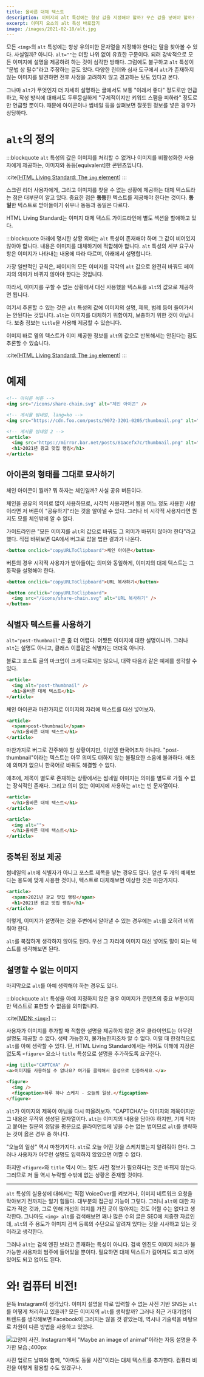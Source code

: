 ```yaml
---
title: 올바른 대체 텍스트
description: 이미지의 alt 특성에는 항상 값을 지정해야 할까? 무슨 값을 넣어야 할까? 올바른 alt 특성 사용법에 관하여.
excerpt: 이미지 요소의 alt 특성 바로잡기
image: /images/2021-02-18/alt.jpg
---
```


모든 `<img>`의 `alt` 특성에는 항상 유의미한 문자열을 지정해야 한다는 말을 찾아볼 수 있다. 사실일까? 아니다. `alt=""`는 더할 나위 없이 유효한 구문이다. 되려 강박적으로 모든 이미지에 설명을 제공하려 하는 것이 심각한 방해다. 그럼에도 불구하고 `alt` 특성이 "문법 상 필수"라고 주장하는 글도 있다. 다양한 린터와 심사 도구에서 `alt`가 존재하지 않는 이미지를 발견하면 전후 사정을 고려하지 않고 경고하는 탓도 있다고 본다.

그나마 `alt`가 무엇인지 더 자세히 설명하는 글에서도 보통 "이래서 좋다" 정도로만 언급하고, 작성 방식에 대해서도 두루뭉실하게 "구체적이지만 키워드 스팸을 피하라" 정도로만 언급할 뿐이다. 때문에 아이콘이나 썸네일 등을 살펴보면 잘못된 정보를 넣은 경우가 상당하다.

# `alt`의 정의

:::blockquote
`alt` 특성의 값은 이미지를 처리할 수 없거나 이미지를 비활성화한 사용자에게 제공하는, 이미지와 동등[equivalent]한 콘텐츠입니다.

:cite[[HTML Living Standard: The `img` element](https://html.spec.whatwg.org/multipage/embedded-content.html#attr-img-alt)]
:::

스크린 리더 사용자에게, 그리고 이미지를 찾을 수 없는 상황에 제공하는 대체 텍스트라는 점은 대부분이 알고 있다. 중요한 점은 **동등**한 텍스트를 제공해야 한다는 것이다. **동일**한 텍스트로 받아들이기 쉬우나 동등과 동일은 다르다.

HTML Living Standard는 이미지 대체 텍스트 가이드라인에 별도 섹션을 할애하고 있다.

:::blockquote
아래에 명시한 상황 외에는 `alt` 특성이 존재해야 하며 그 값이 비어있지 않아야 합니다. 내용은 이미지를
대체하기에 적합해야 합니다. `alt` 특성의 세부 요구사항은 이미지가 나타내는 내용에 따라 다르며, 아래에서
설명합니다.

가장 일반적인 규칙은, 페이지의 모든 이미지를 각각의 `alt` 값으로 완전히 바꿔도 페이지의 의미가 바뀌지
않아야 한다는 것입니다.

따라서, 이미지를 구할 수 없는 상황에서 대신 사용했을 텍스트를 `alt`의 값으로 제공하면 됩니다.

여기서 추론할 수 있는 것은 `alt` 특성의 값에 이미지의 설명, 제목, 범례 등이 들어가서는 안된다는 것입니다.
`alt`는 이미지를 대체하기 위함이지, 보충하기 위한 것이 아닙니다. 보충 정보는 `title`을 사용해
제공할 수 있습니다.

이미지 바로 옆의 텍스트가 이미 제공한 정보를 `alt`의 값으로 반복해서는 안된다는 점도 추론할 수 있습니다.

:cite[[HTML Living Standard: The `img` element](https://html.spec.whatwg.org/multipage/images.html#alt)]
:::

# 예제

```html variant=bad
<!-- 아이콘 버튼 -->
<img src="/icons/share-chain.svg" alt="체인 아이콘" />

<!-- 게시물 썸네일, lang=ko -->
<img src="https://cdn.foo.com/posts/9072-3201-0205/thumbnail.png" alt="post-thumbnail" />

<!-- 게시물 썸네일 2 -->
<article>
  <img src="https://mirror.bar.net/posts/81acefx7c/thumbnail.png" alt="2021년 광교 맛집 랭킹" />
  <h1>2021년 광교 맛집 랭킹</h1>
</article>
```

## 아이콘의 형태를 그대로 묘사하기

체인 아이콘이 뭘까? 뭐 하자는 체인일까? 사실 공유 버튼이다.

체인을 공유의 의미로 많이 사용하므로, 시각적 사용자면서 웹을 어느 정도 사용한 사람이라면 저 버튼이 "공유하기"라는 것을 알아낼 수 있다. 그러나 비 시각적 사용자라면 뭔지도 모를 체인밖에 알 수 없다.

가이드라인은 "모든 이미지를 `alt`의 값으로 바꿔도 그 의미가 바뀌지 않아야 한다"라고 했다. 직접 바꿔보면 QA에서 버그로 잡을 법한 결과가 나온다.

```html variant=bad
<button onclick="copyURLToClipboard">체인 아이콘</button>
```

버튼의 경우 시각적 사용자가 받아들이는 의미와 동일하게, 이미지의 대체 텍스트는 그 동작을 설명해야 한다.

```html variant=good
<button onclick="copyURLToClipboard">URL 복사하기</button>

<button onclick="copyURLToClipboard">
  <img src="/icons/share-chain.svg" alt="URL 복사하기" />
</button>
```

## 식별자 텍스트를 사용하기

`alt="post-thumbnail"`은 좀 더 어렵다. 어쨌든 이미지에 대한 설명이니까. 그러나 `alt`는 설명도 아니고, 클래스 이름같은 식별자는 더더욱 아니다.

블로그 포스트 글의 마크업이 크게 다르지는 않으니, 대략 다음과 같은 예제를 생각할 수 있다.

```html variant=bad
<article>
  <img alt="post-thumbnail" />
  <h1>올바른 대체 텍스트</h1>
</article>
```

체인 아이콘과 마찬가지로 이미지의 자리에 텍스트를 대신 넣어보자.

```html variant=bad
<article>
  <span>post-thumbnail</span>
  </h1>올바른 대체 텍스트</h1>
</article>
```

마찬가지로 버그로 간주해야 할 상황이지만, 이번엔 한국어조차 아니다. "post-thumbnail"이라는 텍스트는 아무 의미도 더하지 않는 불필요한 소음에 불과하다. 애초에 의미가 없으니 한국어로 바꿔도 해결할 수 없다.

애초에, 제목이 별도로 존재하는 상황에서는 썸네일 이미지는 의미를 별도로 가질 수 없는 장식적인 존재다. 그리고 의미 없는 이미지에 사용하는 `alt`는 빈 문자열이다.

```html variant=good
<article>
  </h1>올바른 대체 텍스트</h1>
</article>

<article>
  <img alt="">
  </h1>올바른 대체 텍스트</h1>
</article>
```

## 중복된 정보 제공

썸네일의 `alt`에 식별자가 아니고 포스트 제목을 넣는 경우도 많다. 앞선 두 개의 예제보다는 용도에 맞게 사용한 것이나, 텍스트로 대체해보면 이상한 것은 마찬가지다.

```html variant=bad
<article>
  <span>2021년 광교 맛집 랭킹</span>
  <h1>2021년 광교 맛집 랭킹</h1>
</article>
```

이렇게, 이미지가 설명하는 것을 주변에서 알아낼 수 있는 경우에는 `alt`를 오히려 비워줘야 한다.

`alt`를 복잡하게 생각하지 않아도 된다. 우선 그 자리에 이미지 대신 넣어도 말이 되는 텍스트를 생각해보면 된다.

## 설명할 수 없는 이미지

마지막으로 `alt`를 아예 생략해야 하는 경우도 있다.

:::blockquote
`alt` 특성을 아예 지정하지 않은 경우 이미지가 콘텐츠의 중요 부분이지만 텍스트로 표현할 수 없음을 의미합니다.

:cite[[MDN: `<img>`](https://developer.mozilla.org/ko/docs/Web/HTML/Element/img#%ED%8A%B9%EC%84%B1)]
:::

사용자가 이미지를 추가할 때 적합한 설명을 제공하지 않은 경우 클라이언트는 아무런 설명도 제공할 수 없다. 생략 가능한지, 불가능한지조차 알 수 없다. 이럴 때 한정적으로 `alt`를 아예 생략할 수 있다. 단, HTML Living Standard에서는 적어도 이해에 지장은 없도록 `<figure>` 요소나 `title` 특성으로 설명을 추가하도록 요구한다.

```html variant=good
<img title="CAPTCHA" />
<a>이미지를 사용하실 수 없나요? 여기를 클릭해서 음성으로 인증하세요.</a>

<figure>
  <img />
  <figcaption>하루 하나 스케치 - 오늘의 일상.</figcaption>
</figure>
```

`alt`가 이미지의 제목이 아님을 다시 떠올려보자. "CAPTCHA"는 이미지의 제목이지만 그 내용은 무작위 생성된 문자열이다. `alt`는 이미지의 내용을 담아야 하지만, 기계 막자고 붙이는 질문의 정답을 평문으로 클라이언트에 넣을 수는 없는 법이므로 `alt`를 생략하는 것이 옳은 경우 중 하나다.

"오늘의 일상" 역시 마찬가지다. `alt`로 오늘 어떤 것을 스케치했는지 알려줘야 한다. 그러나 사용자가 아무런 설명도 입력하지 않았으면 어쩔 수 없다.

하지만 `<figure>`와 `title` 역시 어느 정도 사전 정보가 필요하다는 것은 바뀌지 않는다. 그러므로 저 둘 역시 누락할 수밖에 없는 상황은 존재할 것이다.

---

`alt` 특성의 실용성에 대해서는 직접 VoiceOver를 켜보거나, 이미지 네트워크 요청을 막아보기 전까지는 알기 힘들다. 대부분의 접근성 기능이 그렇다. 그러니 `alt`에 대한 자료가 적은 것과, 그로 인해 개선의 여지를 가진 곳이 많아지는 것도 어쩔 수는 없다고 생각한다. 그나마도 `<img> alt`를 검색해보면 꽤나 많은 수의 글은 SEO에 치중한 자료인데, `alt`의 주 용도가 이미지 검색 등록의 수단으로 알려져 있다는 것을 시사하고 있는 것이라고 생각한다.

그러나 `alt`는 검색 엔진 보라고 존재하는 특성이 아니다. 검색 엔진도 이미지 처리가 불가능한 사용자의 범주에 들어있을 뿐이다. 필요하면 대체 텍스트가 길어져도 되고 비어있어도 되고 없어도 된다.

# 와! 컴퓨터 비전!

문득 Instagram이 생각났다. 이미지 설명을 따로 입력할 수 없는 사진 기반 SNS는 `alt`를 어떻게 처리하고 있을까? 모든 이미지의 `alt`를 생략할까? 그러나 최근 거대기업의 트렌드를 생각해보면 Facebook이 그러지는 않을 것 같았는데, 역시나 기술력을 바탕으로 차원이 다른 방법을 사용하고 있었다.

![고양이 사진. Instagram에서 "Maybe an image of animal"이라는 자동 설명을 추가한 모습.;400px](/images/2021-02-18/cat.jpg)

사진 업로드 날짜와 함께, "아마도 동물 사진"이라는 대체 텍스트를 추가한다. 컴퓨터 비전을 이렇게 활용할 수도 있겠구나.
